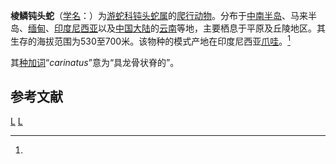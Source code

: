 {{Speciesbox
| taxon = Pareas carinatus
| image = Pareas carinatus, Keeled slug-eating snake - Kaeng Krachan National Park (27526213491).jpg
| image_caption = 棱鳞钝头蛇
| authority = Boie, 1828<ref name='id4673'>{{cite web| url =http://www.bioinfo.cn/db05/BjdwSpecies.php?action=view&id=4673| title =棱鳞钝头蛇| work =《中国动物物种编目数据库》| publisher =中国科学院微生物研究所| author =中国科学院动物研究所| accessdate =2009-04-11| deadurl =yes| archiveurl =https://web.archive.org/web/20160305015124/http://www.bioinfo.cn/db05/BjdwSpecies.php?action=view&id=4673| archivedate =2016-03-05}}</ref>
}}

'''棱鳞钝头蛇'''（[[学名|学名]]：{{lang|la|''Pareas carinatus''}}）为[[游蛇科|游蛇科]][[钝头蛇属|钝头蛇属]]的[[爬行动物|爬行动物]]。分布于[[中南半岛|中南半岛]]、马来半岛、[[缅甸|缅甸]]、[[印度尼西亚|印度尼西亚]]以及[[中国大陆|中国大陆]]的[[云南|云南]]等地，主要栖息于平原及丘陵地区。其生存的海拔范围为530至700米。该物种的模式产地在印度尼西亚[[爪哇|爪哇]]。<ref name='id4673'/>

其[[种加词|种加词]]“''carinatus''”意为“具龙骨状脊的”。

== 参考文献 ==
{{reflist}}

{{Taxonbar|from=Q69528}}

[[Category:钝头蛇属|L]]
[[Category:1828年描述的动物|L]]